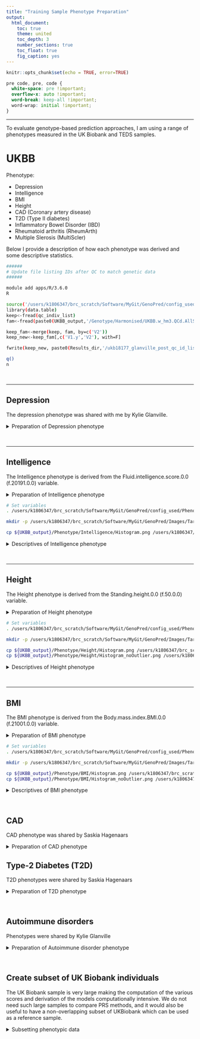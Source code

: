 ```yaml
---
title: "Training Sample Phenotype Preparation"
output: 
  html_document:
    toc: true
    theme: united
    toc_depth: 3
    number_sections: true
    toc_float: true
    fig_caption: yes
---
```


```r
knitr::opts_chunk$set(echo = TRUE, error=TRUE)
```

<style>
p.caption {
  font-size: 1.5em;
}
</style>

```css
pre code, pre, code {
  white-space: pre !important;
  overflow-x: auto !important;
  word-break: keep-all !important;
  word-wrap: initial !important;
}
```

***

To evaluate genotype-based prediction approaches, I am using a range of phenotypes measured in the UK Biobank and TEDS samples.

# UKBB

Phenotype:

* Depression
* Intelligence
* BMI
* Height
* CAD (Coronary artery disease)
* T2D (Type II diabetes)
* Inflammatory Bowel Disorder (IBD)
* Rheumatoid arthritis (RheumArth)
* Multiple Slerosis (MultiScler)

Below I provide a description of how each phenotype was derived and some descriptive statistics.

```bash
######
# Update file listing IDs after QC to match genetic data
######

module add apps/R/3.6.0
R

source('/users/k1806347/brc_scratch/Software/MyGit/GenoPred/config_used/Phenotype_prep.config')
library(data.table)
keep<-fread(qc_indiv_list)
fam<-fread(paste0(UKBB_output,'/Genotype/Harmonised/UKBB.w_hm3.QCd.AllSNP.chr22.fam'))

keep_fam<-merge(keep, fam, by=c('V2'))
keep_new<-keep_fam[,c('V1.y','V2'), with=F]

fwrite(keep_new, paste0(Results_dir,'/ukb18177_glanville_post_qc_id_list.UpdateIDs.fam'), sep=' ', na='NA', col.names=F)

q()
n
```

<br/>

***

## Depression
The depression phenotype was shared with me by Kylie Glanville.

<details><summary>Preparation of Depression phenotype</summary>
```bash
######
# Modify depression phenotype file so IDs match genotypic data
######

module add apps/R/3.6.0
R

source('/users/k1806347/brc_scratch/Software/MyGit/GenoPred/config_used/Phenotype_prep.config')
library(data.table)
pheno<-fread(paste0(UKBB_output, '/Phenotype/Depression/ever_depressed_pheno_final.txt'))
fam<-fread(paste0(UKBB_output,'/UKBB/Genotype/Harmonised/UKBB.w_hm3.QCd.AllSNP.chr22.fam')
names(fam)[1:2]<-c('FID','IID')

pheno_fam<-merge(pheno, fam, by=c('IID'))
pheno_new<-pheno_fam[,c('FID.y','IID','Depressed.Ever.Clean'), with=F]
names(pheno_new)[1]<-'FID'

fwrite(pheno_new, paste0(UKBB_output,'/Phenotype/Depression/ever_depressed_pheno_final.UpdateIDs.txt'), sep=' ', na='NA')

q()
n
```
</details>

<br/>

***

## Intelligence
The Intelligence phenotype is derived from the Fluid.intelligence.score.0.0 (f.20191.0.0) variable.

<details><summary>Preparation of Intelligence phenotype</summary>
```bash
#####
# Extract intelligence variable, update IDs and calculate descriptives
#####
module add apps/R/3.6.0
R

source('/users/k1806347/brc_scratch/Software/MyGit/GenoPred/config_used/Phenotype_prep.config')

# Read in the field finder to find he code for the phenotype of interest.
field_finder<-read.table(paste0(ukbb_pheno_file,'/ukb18177_glanville_field_finder.txt'), stringsAsFactors=F)
field_finder[grepl('Fluid.intelligence', field_finder$V3),]
# The Fluid intelligence variable has a code of f.20191.0.0 and is called Fluid.intelligence.score.0.0

# Identify which column in the phenotype file contains the relevant code
library(data.table)
pheno_header<-names(data.frame(fread(cmd=paste0('head -n 1 ',ukbb_pheno_file,'/ukb18177_glanville_phenotypes.txt'))))
rel_cols<-c(1,which(grepl('f.20191.0.0',pheno_header)))

# Read in the IID and fluid intelligence columns
pheno<-data.frame(fread(cmd=paste0('cut -f ',paste(rel_cols,collapse=','),' ',ukbb_pheno_file,'/ukb18177_glanville_phenotypes.txt')))
names(pheno)<-c('IID','Fluid.intelligence.score')

# Remove individuals with missing phenotype data
pheno<-pheno[complete.cases(pheno),]

# Calculate descriptive statistics for the phenotype
library(e1071)
descriptives<-data.frame(Phenotype='Fluid.intelligence.score',
                        Code='f.20127.0.0',
                        Mean=mean(pheno$Fluid.intelligence.score),
                        SD=sd(pheno$Fluid.intelligence.score),
                        Min=min(pheno$Fluid.intelligence.score),
                        Max=max(pheno$Fluid.intelligence.score),
                        Skewness=skewness(pheno$Fluid.intelligence.score),
                        N=dim(pheno)[1])

system(paste0('mkdir ',UKBB_output,'/Phenotype/Intelligence'))
write.table(descriptives,paste0(UKBB_output,'/Phenotype/Intelligence/Descriptives.txt'), row.names=F, quote=F)

# Plot the distribution
png(paste0(UKBB_output,'/Phenotype/Intelligence/Histogram.png'))
hist(pheno$Fluid.intelligence.score)
dev.off()

# Write out the phenotype in PLINK format.
pheno_plink<-data.frame(FID=pheno$IID,
                        IID=pheno$IID,
                        Fluid.intelligence.score=pheno$Fluid.intelligence.score)
                        
fwrite(pheno_plink, paste0(UKBB_output,'/Phenotype/Intelligence/UKBB_Fluid.intelligence.score.pheno'), sep='\t')

q()
n
```
</details>

```bash
# Set variables
. /users/k1806347/brc_scratch/Software/MyGit/GenoPred/config_used/Phenotype_prep.config

mkdir -p /users/k1806347/brc_scratch/Software/MyGit/GenoPred/Images/Target_sample_phenotype_prep/Intelligence

cp ${UKBB_output}/Phenotype/Intelligence/Histogram.png /users/k1806347/brc_scratch/Software/MyGit/GenoPred/Images/Target_sample_phenotype_prep/Intelligence/
```

<details><summary>Descriptives of Intelligence phenotype</summary>

<center>

![Figure 1: Distribution of Intelligence in UK Biobank](/users/k1806347/brc_scratch/Software/MyGit/GenoPred/Images/Target_sample_phenotype_prep/Intelligence/Histogram.png)

\center

<br/>

***

```r
source('/users/k1806347/brc_scratch/Software/MyGit/GenoPred/config_used/Phenotype_prep.config')
desc<-read.table(paste0(UKBB_output,'/Phenotype/Intelligence/Descriptives.txt'), header=T)
desc$Mean<-round(desc$Mean,3)
desc$SD<-round(desc$SD,3)
desc$Min<-round(desc$Min,3)
desc$Max<-round(desc$Max,3)
desc$Skewness<-round(desc$Skewness,3)
desc$N<-round(desc$N,3)

library(knitr)
kable(desc, row.names = FALSE, caption='Table 1: Descriptives of Intelligence in UK Biobank')
```

</details>

<br/>

***

## Height
The Height phenotype is derived from the Standing.height.0.0 (f.50.0.0) variable.

<details><summary>Preparation of Height phenotype</summary>
```bash
#####
# Extract Height variable, update IDs and calculate descriptives
#####
module add apps/R/3.6.0
R

source('/users/k1806347/brc_scratch/Software/MyGit/GenoPred/config_used/Phenotype_prep.config')

# Read in the field finder to find he code for the phenotype of interest.
field_finder<-read.table(paste0(ukbb_pheno_file,'/ukb18177_glanville_field_finder.txt'), stringsAsFactors=F)
field_finder[grepl('height', field_finder$V3),]
# The best height variable has a code of f.50.0.0 and is called Standing.height.0.0

# Identify which column in the phenotype file contains the relevant code
library(data.table)
pheno_header<-names(data.frame(fread(cmd=paste0('head -n 1 ',ukbb_pheno_file,'/ukb18177_glanville_phenotypes.txt'))))
rel_cols<-c(1,which(grepl('f.50.0.0',pheno_header)))

# Read in the IID and fluid intelligence columns
pheno<-data.frame(fread(cmd=paste0('cut -f ',paste(rel_cols,collapse=','),' ',ukbb_pheno_file,'/ukb18177_glanville_phenotypes.txt')))
names(pheno)<-c('IID','Height')

# Remove individuals with missing phenotype data
pheno<-pheno[complete.cases(pheno),]

# Calculate descriptive statistics for the phenotype
library(e1071)
descriptives<-data.frame(Phenotype='Standing.height.0.0',
                        Code='f.50.0.0',
                        Mean=mean(pheno$Height),
                        SD=sd(pheno$Height),
                        Min=min(pheno$Height),
                        Max=max(pheno$Height),
                        Skewness=skewness(pheno$Height),
                        N=dim(pheno)[1])

system(paste0('mkdir ',UKBB_output,'/Phenotype/Height'))
write.table(descriptives,paste0(UKBB_output,'/Phenotype/Height/Descriptives.txt'), row.names=F, quote=F)

# Plot the distribution
png(paste0(UKBB_output,'/Phenotype/Height/Histogram.png'))
hist(pheno$Height)
dev.off()

# Remove outliers
pheno_no_outlier<-pheno[(pheno$Height < mean(pheno$Height)+(3*sd(pheno$Height))) & (pheno$Height > mean(pheno$Height)-(3*sd(pheno$Height))),]

# Plot the distribution
png(paste0(UKBB_output,'/Phenotype/Height/Histogram_noOutlier.png'))
hist(pheno_no_outlier$Height)
dev.off()

# Write out the phenotype in PLINK format.
pheno_plink<-data.frame(FID=pheno_no_outlier$IID,
                        IID=pheno_no_outlier$IID,
                        Height=pheno_no_outlier$Height)
                        
fwrite(pheno_plink, paste0(UKBB_output,'/Phenotype/Height/UKBB_Height.pheno'), sep='\t')

q()
n
```
</details>

```bash
# Set variables
. /users/k1806347/brc_scratch/Software/MyGit/GenoPred/config_used/Phenotype_prep.config

mkdir -p /users/k1806347/brc_scratch/Software/MyGit/GenoPred/Images/Target_sample_phenotype_prep/Height

cp ${UKBB_output}/Phenotype/Height/Histogram.png /users/k1806347/brc_scratch/Software/MyGit/GenoPred/Images/Target_sample_phenotype_prep/Height/
cp ${UKBB_output}/Phenotype/Height/Histogram_noOutlier.png /users/k1806347/brc_scratch/Software/MyGit/GenoPred/Images/Target_sample_phenotype_prep/Height/
```

<details><summary>Descriptives of Height phenotype</summary>

<center>

![Figure 2: Distribution of Height in UK Biobank](/users/k1806347/brc_scratch/Software/MyGit/GenoPred/Images/Target_sample_phenotype_prep/Height/Histogram.png)

![Figure 3: Distribution of Height in UK Biobank after removal of outliers](/users/k1806347/brc_scratch/Software/MyGit/GenoPred/Images/Target_sample_phenotype_prep/Height/Histogram_noOutlier.png)

\center

<br/>

***

```r
source('/users/k1806347/brc_scratch/Software/MyGit/GenoPred/config_used/Phenotype_prep.config')
desc<-read.table(paste0(UKBB_output,'/Phenotype/Height/Descriptives.txt'), header=T)
desc$Mean<-round(desc$Mean,3)
desc$SD<-round(desc$SD,3)
desc$Min<-round(desc$Min,3)
desc$Max<-round(desc$Max,3)
desc$Skewness<-round(desc$Skewness,3)
desc$N<-round(desc$N,3)

library(knitr)
kable(desc, row.names = FALSE, caption='Table 1: Descriptives of Height in UK Biobank')
```

</details>

<br/>

***

## BMI
The BMI phenotype is derived from the Body.mass.index.BMI.0.0 (f.21001.0.0) variable.

<details><summary>Preparation of BMI phenotype</summary>
```bash
#####
# Extract BMI variable, update IDs and calculate descriptives
#####

module add apps/R/3.6.0
R

source('/users/k1806347/brc_scratch/Software/MyGit/GenoPred/config_used/Phenotype_prep.config')

# Read in the field finder to find he code for the phenotype of interest.
field_finder<-read.table(paste0(ukbb_pheno_file,'/ukb18177_glanville_field_finder.txt'), stringsAsFactors=F)
field_finder[grepl('bmi', field_finder$V3),]
# The best height variable has a code of f.21001.0.0 and is called Body.mass.index.BMI.0.0

# Identify which column in the phenotype file contains the relevant code
library(data.table)
pheno_header<-names(data.frame(fread(cmd=paste0('head -n 1 ',ukbb_pheno_file,'/ukb18177_glanville_phenotypes.txt'))))
rel_cols<-c(1,which(grepl('f.21001.0.0',pheno_header)))

# Read in the IID and fluid intelligence columns
pheno<-data.frame(fread(cmd=paste0('cut -f ',paste(rel_cols,collapse=','),' ',ukbb_pheno_file,'/ukb18177_glanville_phenotypes.txt')))
names(pheno)<-c('IID','BMI')

# Remove individuals with missing phenotype data
pheno<-pheno[complete.cases(pheno),]

# Calculate descriptive statistics for the phenotype
library(e1071)
descriptives<-data.frame(Phenotype='Body.mass.index.BMI.0.0',
                        Code='f.50.0.0',
                        Mean=mean(pheno$BMI),
                        SD=sd(pheno$BMI),
                        Min=min(pheno$BMI),
                        Max=max(pheno$BMI),
                        Skewness=skewness(pheno$BMI),
                        N=dim(pheno)[1])

system(paste0('mkdir ',UKBB_output,'/Phenotype/BMI'))
write.table(descriptives,paste0(UKBB_output,'/Phenotype/BMI/Descriptives.txt'), row.names=F, quote=F)

# Plot the distribution
png(paste0(UKBB_output,'/Phenotype/BMI/Histogram.png'))
hist(pheno$BMI)
dev.off()

# Remove outliers
pheno_no_outlier<-pheno[(pheno$BMI < mean(pheno$BMI)+(3*sd(pheno$BMI))) & (pheno$BMI > mean(pheno$BMI)-(3*sd(pheno$BMI))),]

# Plot the distribution
png(paste0(UKBB_output,'/Phenotype/BMI/Histogram_noOutlier.png'))
hist(pheno_no_outlier$BMI)
dev.off()

# Write out the phenotype in PLINK format.
pheno_plink<-data.frame(FID=pheno_no_outlier$IID,
                        IID=pheno_no_outlier$IID,
                        BMI=pheno_no_outlier$BMI)
                        
fwrite(pheno_plink, paste0(UKBB_output,'/Phenotype/BMI/UKBB_BMI.pheno'), sep='\t')

q()
n
```

</details>

```bash
# Set variables
. /users/k1806347/brc_scratch/Software/MyGit/GenoPred/config_used/Phenotype_prep.config

mkdir -p /users/k1806347/brc_scratch/Software/MyGit/GenoPred/Images/Target_sample_phenotype_prep/BMI

cp ${UKBB_output}/Phenotype/BMI/Histogram.png /users/k1806347/brc_scratch/Software/MyGit/GenoPred/Images/Target_sample_phenotype_prep/BMI/
cp ${UKBB_output}/Phenotype/BMI/Histogram_noOutlier.png /users/k1806347/brc_scratch/Software/MyGit/GenoPred/Images/Target_sample_phenotype_prep/BMI/
```

<details><summary>Descriptives of BMI phenotype</summary>

<center>

![Figure 4: Distribution of BMI in UK Biobank](/users/k1806347/brc_scratch/Software/MyGit/GenoPred/Images/Target_sample_phenotype_prep/BMI/Histogram.png)

![Figure 5: Distribution of BMI in UK Biobank after removal of outliers](/users/k1806347/brc_scratch/Software/MyGit/GenoPred/Images/Target_sample_phenotype_prep/BMI/Histogram_noOutlier.png)

\center

<br/>

***

```r
source('/users/k1806347/brc_scratch/Software/MyGit/GenoPred/config_used/Phenotype_prep.config')
desc<-read.table(paste0(UKBB_output,'/Phenotype/BMI/Descriptives.txt'), header=T)
desc$Mean<-round(desc$Mean,3)
desc$SD<-round(desc$SD,3)
desc$Min<-round(desc$Min,3)
desc$Max<-round(desc$Max,3)
desc$Skewness<-round(desc$Skewness,3)
desc$N<-round(desc$N,3)

library(knitr)
kable(desc, row.names = FALSE, caption='Table 1: Descriptives of BMI in UK Biobank')
```

</details>

<br/>

## CAD
CAD phenotype was shared by Saskia Hagenaars

<details><summary>Preparation of CAD phenotype</summary>
```bash
#####
# Modify CAD phenotype file so IDs match genotypic data
#####

module add apps/R/3.6.0
R

source('/users/k1806347/brc_scratch/Software/MyGit/GenoPred/config_used/Phenotype_prep.config')
library(data.table)
pheno<-fread(paste0(UKBB_output, '/Phenotype/CAD/cad_only_111119.txt'))
names(pheno)[1]<-'IID'
fam<-fread(paste0(UKBB_output,'/Genotype/Harmonised/UKBB.w_hm3.QCd.AllSNP.chr22.fam'))
names(fam)[1:2]<-c('FID','IID')

pheno_fam<-merge(pheno, fam, by=c('IID'))
pheno_new<-pheno_fam[,c('FID','IID','CAD_all'), with=F]

fwrite(pheno_new, paste0(UKBB_output,'/Phenotype/CAD/cad_only_111119.UpdateIDs.txt'), sep=' ', na='NA')

q()
n
```
</details>

## Type-2 Diabetes (T2D)
T2D phenotypes were shared by Saskia Hagenaars

<details><summary>Preparation of T2D phenotype</summary>
```bash
#####
# Modify T2D phenotype file so IDs match genotypic data
#####

module add apps/R/3.6.0
R
source('/users/k1806347/brc_scratch/Software/MyGit/GenoPred/config_used/Phenotype_prep.config')
library(data.table)
pheno<-fread(paste0(UKBB_output, '/Phenotype/T2D/t2d_only_111119.txt'))
names(pheno)[1]<-'IID'
fam<-fread(paste0(UKBB_output,'/Genotype/Harmonised/UKBB.w_hm3.QCd.AllSNP.chr22.fam'))
names(fam)[1:2]<-c('FID','IID')

pheno_fam<-merge(pheno, fam, by=c('IID'))
pheno_new<-pheno_fam[,c('FID','IID','t2d_all'), with=F]

fwrite(pheno_new, paste0(UKBB_output,'/Phenotype/T2D/t2d_only_111119.UpdateIDs.txt'), sep=' ', na='NA')

q()
n
```
</details>

<br/>

## Autoimmune disorders
Phenotypes were shared by Kylie Glanville

<details><summary>Preparation of Autoimmune disorder phenotype</summary>
```bash
#####
# Modify Autoimmune Disorder phenotype file so IDs match genotypic data
#####

module add apps/R/3.6.0
R
source('/users/k1806347/brc_scratch/Software/MyGit/GenoPred/config_used/Phenotype_prep.config')
library(data.table)
pheno<-fread(paste0(UKBB_output, '/Phenotype/AutoImmune/new_autoimmune_all'))
pheno$FID<-NULL
fam<-fread(paste0(UKBB_output,'/Genotype/Harmonised/UKBB.w_hm3.QCd.AllSNP.chr22.fam'))
names(fam)[1:2]<-c('FID','IID')

pheno_fam<-merge(pheno, fam, by=c('IID'))

# Extract probable phnotypes only
pheno_new<-pheno_fam[,c('FID','IID',names(pheno_fam)[grepl('_prob', names(pheno_fam))]), with=F]

# Identify individuals that don't have any autoimmune disorders
pheno_new_control<-pheno_new[which(rowSums(pheno_new[,-1:-2]) == 0),]

# Create a pheno file for Crohns MultiScler RheuArth
pheno_name<-c('IBD','MultiScler','RheuArth')
pheno_col<-c('ibd_prob',"ms_prob","arthritis_prob")
for(i in 1:3){
  pheno_new_i_case<-pheno_new[pheno_new[[pheno_col[i]]] == 1,]
  pheno_clean_i<-rbind(pheno_new_i_case, pheno_new_control)
  pheno_clean_i<-pheno_clean_i[,c('FID','IID',pheno_col[i]), with=F]
  system(paste0('mkdir ',UKBB_output,'/Phenotype/',pheno_name[i]))
  fwrite(pheno_clean_i, paste0(UKBB_output,'/Phenotype/',pheno_name[i],'/UKBB.',pheno_name[i],'.txt'), sep=' ', na='NA', quote=F)

}

q()
n
```
</details>

<br/>

## Create subset of UK Biobank individuals
The UK Biobank sample is very large making the computation of the various scores and derivation of the models computationally intensive. We do not need such large samples to compare PRS methods, and it would also be useful to have a non-overlapping subset of UKBiobank which can be used as a reference sample.

<details><summary>Subsetting phenotypic data</summary>
```bash
#####
# Idenitfy subset of UK biobank with phenotypic data and European ancestry
#####

module add apps/R/3.6.0
R
source('/users/k1806347/brc_scratch/Software/MyGit/GenoPred/config_used/Phenotype_prep.config')
library(data.table)

pheno<-c('Depression','Intelligence','BMI','Height','T2D','CAD','IBD','MultiScler','RheuArth')
pheno_file<-c('ever_depressed_pheno_final.UpdateIDs.txt','UKBB_Fluid.intelligence.score.UpdateIDs.pheno','UKBB_BMI.score.UpdateIDs.pheno','UKBB_Height.score.UpdateIDs.pheno','t2d_only_111119.UpdateIDs.txt','cad_only_111119.UpdateIDs.txt','UKBB.IBD.txt','UKBB.MultiScler.txt','UKBB.RheuArth.txt')

pheno_list<-list()
for(i in 1:length(pheno)){
  pheno_list[[pheno[i]]]<-fread(paste0(UKBB_output,'/Phenotype/',pheno[i],'/',pheno_file[i]))
}

pheno_all<-Reduce(function(...) merge(..., all=T, by=c('FID','IID')), pheno_list)

# We want to retain all individuals that are cases, and those that have complete data.
pheno_all_2<-pheno_all[complete.cases(pheno_all) | pheno_all$Depressed.Ever.Clean == 1 | pheno_all$t2d_all == 1 | pheno_all$CAD_all == 1 | pheno_all$ibd_prob == 1 | pheno_all$ms_prob == 1 | pheno_all$arthritis_prob == 1,]

# Extract individuals with EUR ancestry
EUR<-fread(paste0(UKBB_output,'/Projected_PCs/AllAncestry/UKBB.w_hm3.AllAncestry.EUR.keep'))
pheno_all_2_EUR<-pheno_all_2[(pheno_all_2$IID %in% EUR$V2),]

# There are still >100k individuals. Write out files for each phenotype, retaining individuals with complete data, with a maximum of 50000 individuals for quantitative outcomes.
system(paste0('mkdir ',UKBB_output,'/Phenotype/PRS_comp_subset'))
pheno_N<-NULL
for(i in 1:length(pheno)){
  pheno_all_2_EUR_i<-pheno_all_2_EUR[,c('FID','IID',names(pheno_all_2_EUR)[2+i]),with=F]
  pheno_all_2_EUR_i<-pheno_all_2_EUR_i[complete.cases(pheno_all_2_EUR_i),]
  if(sum(pheno_all_2_EUR_i[[3]] == 0 | pheno_all_2_EUR_i[[3]] == 1) == length(pheno_all_2_EUR_i[[3]])){
    pheno_all_2_EUR_i_case<-pheno_all_2_EUR_i[pheno_all_2_EUR_i[[3]] == 1,]
    pheno_all_2_EUR_i_case<-pheno_all_2_EUR_i_case[1:25000,]
    pheno_all_2_EUR_i_case<-pheno_all_2_EUR_i_case[complete.cases(pheno_all_2_EUR_i_case),]
    pheno_all_2_EUR_i_con<-pheno_all_2_EUR_i[pheno_all_2_EUR_i[[3]] == 0,]
    pheno_all_2_EUR_i_con<-pheno_all_2_EUR_i_con[1:(50000 - dim(pheno_all_2_EUR_i_case)[1]),]
    pheno_all_2_EUR_i<-rbind(pheno_all_2_EUR_i_case, pheno_all_2_EUR_i_con)
    
    pheno_N<-rbind(pheno_N,data.frame(Pheno=pheno[i], 
                                      N=length(pheno_all_2_EUR_i[[3]]),
                                      N_case=sum(pheno_all_2_EUR_i[[3]] == 1),
                                      N_con=sum(pheno_all_2_EUR_i[[3]] == 0)))
  } else {
    pheno_all_2_EUR_i<-pheno_all_2_EUR_i[1:50000,]
    pheno_N<-rbind(pheno_N,data.frame(Pheno=pheno[i], 
                                      N=length(pheno_all_2_EUR_i[[3]]),
                                      N_case=NA,
                                      N_con=NA))
  }
  write.table(pheno_all_2_EUR_i, paste0(UKBB_output,'/Phenotype/PRS_comp_subset/UKBB.',pheno[i],'.txt'), col.names=T, row.names=F, quote=F)
}

write.csv(pheno_N, paste0(UKBB_output,'/Phenotype/PRS_comp_subset/Pheno_N.csv'), row.names=F, quote=F)
  
```

<details><summary>Subsetting phenotypic data</summary>
```bash
#####
# Calculate descriptives for phenotypes.
#####

module add apps/R/3.6.0
R
source('/users/k1806347/brc_scratch/Software/MyGit/GenoPred/config_used/Phenotype_prep.config')
library(data.table)

pheno<-c('Depression','Intelligence','BMI','Height','T2D','CAD','IBD','MultiScler','RheuArth')

```

# TEDS

Phenotypes:

* BMI (age 21)
* Height (age 21)
* GCSE scores
* ADHD traits (age 12)

<details><summary>Preparation of TEDS phenotype</summary>

```bash
################################################################
# Prepare phenotypes in TEDS for prediction
################################################################

module add general/R/3.5.0
R
source('/users/k1806347/brc_scratch/Software/MyGit/GenoPred/config_used/Phenotype_prep.config')

#########
# Read in the TEDS data
#########

library(foreign)

pheno<-read.spss(paste0(TEDS_output_dir,'/Phenotypic/data_recieved/399\ Oliver\ Pain\ GERS\ 060319.sav'),to.data.frame=T)

#########
# Rename required variables to match Saskia's script
#########

x<-data.frame(	FID=pheno$id_fam,
				IID=pheno$id_twin,
				twin=pheno$twin,
				sex1=pheno$sex1,
				sex2=pheno$sex2,
				age12par=pheno$lpqage,
				SDQhyp_par12_1=pheno$lpshypt1,
				SDQhyp_par12_2=pheno$lpshypt2,
				Con_ADHD12_par_1=pheno$lpconnt1,
				Con_ADHD12_par_2=pheno$lpconnt2,
				age16par=pheno$ppbhage,
				SDQhyp_par16_1=pheno$ppbhsdqhypt1,
				SDQhyp_par16_2=pheno$ppbhsdqhypt2,
				Con_ADHD16_par16_1=pheno$ppbhconnt1,
				Con_ADHD16_par16_2=pheno$ppbhconnt2,
				GCSEage=pheno$pcexgcseage1,
				GCSE_1=pheno$pcexgcsecorem1,
				GCSE_2=pheno$pcexgcsecorem2,
				Weight21_1=pheno$u1cwtkg1,
				Weight21_2=pheno$u1cwtkg2,
				Height21_1=pheno$u1chtcm1,
				Height21_2=pheno$u1chtcm2,
				age21_1=pheno$u1cage1,
				age21_2=pheno$u1cage2)

#########
# Create BMI variable
#########

x$BMI21_1 		<- x$Weight21_1/((x$Height21_1/100)^2)
x$BMI21_2 		<- x$Weight21_2/((x$Height21_2/100)^2)

#########
# Create ADHD symptom score variable
#########

#create age regressed mean scores of SDZ & ADHD parent ratings at age 12 & 16
#ADHD as the mean of parent reported SDZ & Connors scores
#set function to create cleaned age specific ADHD variable
zresid <- 	function(x,y,age) {
					scale(
						resid(
							lm(
								((scale(x)+scale(y))/2)~age,na.action=na.exclude
							)
						)
					)
				}		


#create age regressed mean scores of SDZ & ADHD parent ratings at age 12 & 16
x$ADHD12_1 		<- zresid(x=x$SDQhyp_par12_1,y=x$Con_ADHD12_par_1,age=x$age12par)
x$ADHD12_2 		<- zresid(x=x$SDQhyp_par12_2,y=x$Con_ADHD12_par_2,age=x$age12par)

x$ADHD16_1 		<- zresid(x=x$SDQhyp_par16_1,y=x$Con_ADHD16_par16_1,age=x$age16par)
x$ADHD16_2 		<- zresid(x=x$SDQhyp_par16_2,y=x$Con_ADHD16_par16_2,age=x$age16par)

#create ADHD mean score. If both age 12 & 16 available, take mean, if 16 is missing use 12 only and vice versa
x$ADHD_1 			<- ifelse((!is.na(x$ADHD12_1) & !is.na(x$ADHD16_1)),  
								(x$ADHD12_1+x$ADHD16_1)/2,
						ifelse(is.na(x$ADHD12_1),x$ADHD16_1,
							ifelse(is.na(x$ADHD16_1), x$ADHD12_1, NA
							) 
						)
					)	

x$ADHD_2 			<- ifelse((!is.na(x$ADHD12_2) & !is.na(x$ADHD16_2)),  
								(x$ADHD12_2+x$ADHD16_2)/2,
						ifelse(is.na(x$ADHD12_2),x$ADHD16_2,
							ifelse(is.na(x$ADHD16_2), x$ADHD12_2, NA
							) 
						)
					)	

#create ADHD age variables for longitudinal measures, which is age 16 centered
x$ADHD_AGE_1 			<- ifelse((!is.na(x$ADHD12_1) & !is.na(x$ADHD16_1)),  
									x$age16par-16,
								ifelse(is.na(x$ADHD12_1),x$age16par-16,
									ifelse(is.na(x$ADHD16_1), x$age12par-16, NA
								) 
							)
						)	


x$ADHD_AGE_2 			<- ifelse((!is.na(x$ADHD12_2) & !is.na(x$ADHD16_2)),  
									x$age16par-16,
								ifelse(is.na(x$ADHD12_2),x$age16par-16,
									ifelse(is.na(x$ADHD16_2), x$age12par-16, NA
								) 
							)
						)	

#########
# Now regress out sex (and age if necessary)
#########

x$clHeight21_1 <- rstandard(lm(Height21_1~sex1+age21_1,data=x,na.action=na.exclude))
x$clHeight21_2 <- rstandard(lm(Height21_2~sex2+age21_2,data=x,na.action=na.exclude))
x$clBMI21_1 <- rstandard(lm(BMI21_1~sex1+age21_1,data=x,na.action=na.exclude))
x$clBMI21_2 <- rstandard(lm(BMI21_2~sex2+age21_2,data=x,na.action=na.exclude))
x$clGCSE_1 <- rstandard(lm(GCSE_1~sex1+GCSEage,data=x,na.action=na.exclude))
x$clGCSE_2 <- rstandard(lm(GCSE_2~sex2+GCSEage,data=x,na.action=na.exclude))
x$clADHD_1 <- rstandard(lm(ADHD_1~sex1+ADHD_AGE_1,data=x,na.action=na.exclude))
x$clADHD_2 <- rstandard(lm(ADHD_2~sex2+ADHD_AGE_2,data=x,na.action=na.exclude))

#########
# Create files containing each phenotype with unrelated individuals only
#########

# Make function that randomly removes duplicates
duplicated.random = function(x, incomparables = FALSE, ...) 
{ 
     if ( is.vector(x) ) 
     { 
         permutation = sample(length(x)) 
         x.perm      = x[permutation] 
         result.perm = duplicated(x.perm, incomparables, ...) 
         result      = result.perm[order(permutation)] 
         return(result) 
     } 
     else if ( is.matrix(x) ) 
     { 
         permutation = sample(nrow(x)) 
         x.perm      = x[permutation,] 
         result.perm = duplicated(x.perm, incomparables, ...) 
         result      = result.perm[order(permutation)] 
         return(result) 
     } 
     else 
     { 
         stop(paste("duplicated.random() only supports vectors", 
                "matrices for now.")) 
     } 
} 

# Set FID to IID to match genetic data
x$FID<-x$IID

for(outcome in c('Height21','BMI21','GCSE','ADHD')){
	tmp<-x[c('FID','IID',paste0('cl',outcome,'_1'))]
	tmp<-tmp[complete.cases(tmp),]
	set.seed(1)
	tmp<-tmp[!duplicated.random(tmp$FID),]
	names(tmp)<-c('FID','IID',outcome)
	
	write.table(tmp, paste0(TEDS_output_dir,'/Phenotypic/Derived_outcomes/TEDS_',outcome,'.txt'), col.names=T, row.names=F, quote=F)
}

q()
n
```

</details>

<br/>

